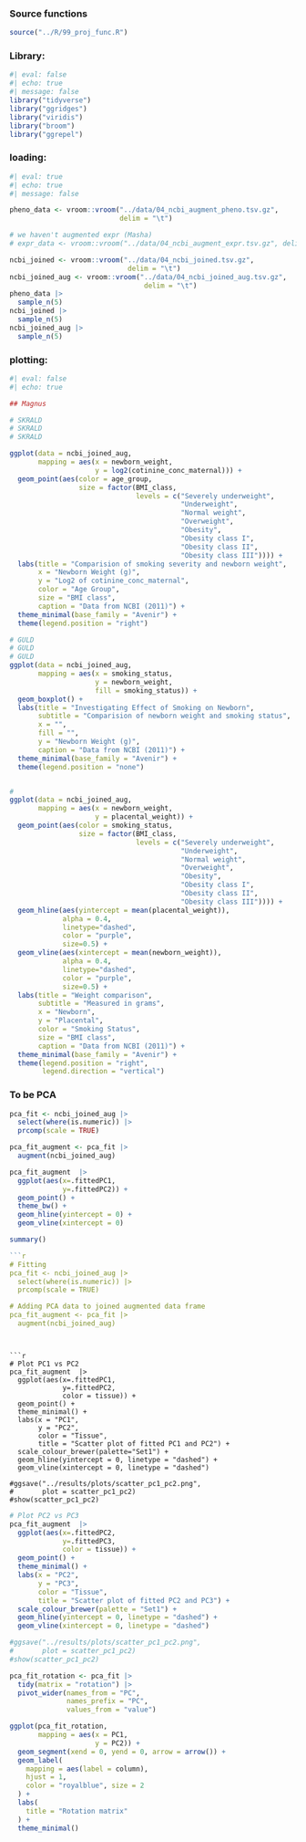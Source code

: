 ### Source functions

```r
source("../R/99_proj_func.R")
```

### Library:

```r
#| eval: false 
#| echo: true
#| message: false
library("tidyverse")
library("ggridges")
library("viridis")
library("broom")
library("ggrepel")
```

### loading:

```r
#| eval: true
#| echo: true
#| message: false

pheno_data <- vroom::vroom("../data/04_ncbi_augment_pheno.tsv.gz",
                           delim = "\t")

# we haven't augmented expr (Masha)
# expr_data <- vroom::vroom("../data/04_ncbi_augment_expr.tsv.gz", delim = "\t")

ncbi_joined <- vroom::vroom("../data/04_ncbi_joined.tsv.gz",
                             delim = "\t")
ncbi_joined_aug <- vroom::vroom("../data/04_ncbi_joined_aug.tsv.gz",
                                 delim = "\t")
pheno_data |> 
  sample_n(5)
ncbi_joined |> 
  sample_n(5)
ncbi_joined_aug |> 
  sample_n(5)
```


### plotting:

```r
#| eval: false 
#| echo: true

## Magnus

# SKRALD
# SKRALD
# SKRALD

ggplot(data = ncbi_joined_aug,
       mapping = aes(x = newborn_weight,
                     y = log2(cotinine_conc_maternal))) +
  geom_point(aes(color = age_group,
                 size = factor(BMI_class,
                               levels = c("Severely underweight",
                                          "Underweight",
                                          "Normal weight", 
                                          "Overweight",
                                          "Obesity", 
                                          "Obesity class I",
                                          "Obesity class II", 
                                          "Obesity class III")))) + 
  labs(title = "Comparision of smoking severity and newborn weight",
       x = "Newborn Weight (g)",
       y = "Log2 of cotinine_conc_maternal",
       color = "Age Group",
       size = "BMI class",
       caption = "Data from NCBI (2011)") +
  theme_minimal(base_family = "Avenir") + 
  theme(legend.position = "right") 

# GULD
# GULD
# GULD
ggplot(data = ncbi_joined_aug,
       mapping = aes(x = smoking_status,
                     y = newborn_weight,
                     fill = smoking_status)) +
  geom_boxplot() +
  labs(title = "Investigating Effect of Smoking on Newborn",
       subtitle = "Comparision of newborn weight and smoking status",
       x = "",
       fill = "",
       y = "Newborn Weight (g)",
       caption = "Data from NCBI (2011)") +
  theme_minimal(base_family = "Avenir") + 
  theme(legend.position = "none") 


#
ggplot(data = ncbi_joined_aug,
       mapping = aes(x = newborn_weight,
                     y = placental_weight)) +
  geom_point(aes(color = smoking_status,
                 size = factor(BMI_class,
                               levels = c("Severely underweight",
                                          "Underweight",
                                          "Normal weight", 
                                          "Overweight",
                                          "Obesity", 
                                          "Obesity class I",
                                          "Obesity class II", 
                                          "Obesity class III")))) + 
  geom_hline(aes(yintercept = mean(placental_weight)),
             alpha = 0.4,
             linetype="dashed",
             color = "purple", 
             size=0.5) +
  geom_vline(aes(xintercept = mean(newborn_weight)),
             alpha = 0.4,
             linetype="dashed",
             color = "purple", 
             size=0.5) +
  labs(title = "Weight comparison",
       subtitle = "Measured in grams",
       x = "Newborn",
       y = "Placental",
       color = "Smoking Status",
       size = "BMI class",
       caption = "Data from NCBI (2011)") +
  theme_minimal(base_family = "Avenir") + 
  theme(legend.position = "right",
        legend.direction = "vertical") 

```

### To be PCA
```r
pca_fit <- ncbi_joined_aug |>
  select(where(is.numeric)) |>
  prcomp(scale = TRUE)

pca_fit_augment <- pca_fit |> 
  augment(ncbi_joined_aug)

pca_fit_augment  |> 
  ggplot(aes(x=.fittedPC1, 
             y=.fittedPC2)) + 
  geom_point() +
  theme_bw() +
  geom_hline(yintercept = 0) + 
  geom_vline(xintercept = 0)

summary()

```r
# Fitting
pca_fit <- ncbi_joined_aug |>
  select(where(is.numeric)) |>
  prcomp(scale = TRUE)

# Adding PCA data to joined augmented data frame
pca_fit_augment <- pca_fit |> 
  augment(ncbi_joined_aug)
```
```


```r
# Plot PC1 vs PC2
pca_fit_augment  |> 
  ggplot(aes(x=.fittedPC1, 
             y=.fittedPC2,
             color = tissue)) + 
  geom_point() +
  theme_minimal() +
  labs(x = "PC1",
       y = "PC2",
       color = "Tissue",
       title = "Scatter plot of fitted PC1 and PC2") +
  scale_colour_brewer(palette="Set1") +
  geom_hline(yintercept = 0, linetype = "dashed") + 
  geom_vline(xintercept = 0, linetype = "dashed")

#ggsave("../results/plots/scatter_pc1_pc2.png", 
#       plot = scatter_pc1_pc2)
#show(scatter_pc1_pc2)
```
```r
# Plot PC2 vs PC3
pca_fit_augment  |> 
  ggplot(aes(x=.fittedPC2, 
             y=.fittedPC3,
             color = tissue)) + 
  geom_point() +
  theme_minimal() +
  labs(x = "PC2",
       y = "PC3",
       color = "Tissue",
       title = "Scatter plot of fitted PC2 and PC3") +
  scale_colour_brewer(palette = "Set1") +
  geom_hline(yintercept = 0, linetype = "dashed") + 
  geom_vline(xintercept = 0, linetype = "dashed")

#ggsave("../results/plots/scatter_pc1_pc2.png", 
#       plot = scatter_pc1_pc2)
#show(scatter_pc1_pc2)
```
```r
pca_fit_rotation <- pca_fit |> 
  tidy(matrix = "rotation") |> 
  pivot_wider(names_from = "PC",
              names_prefix = "PC",
              values_from = "value")

ggplot(pca_fit_rotation,
       mapping = aes(x = PC1,
                     y = PC2)) +
  geom_segment(xend = 0, yend = 0, arrow = arrow()) +
  geom_label(
    mapping = aes(label = column),
    hjust = 1, 
    color = "royalblue", size = 2
  ) +
  labs(
    title = "Rotation matrix"
  ) +
  theme_minimal()

```
